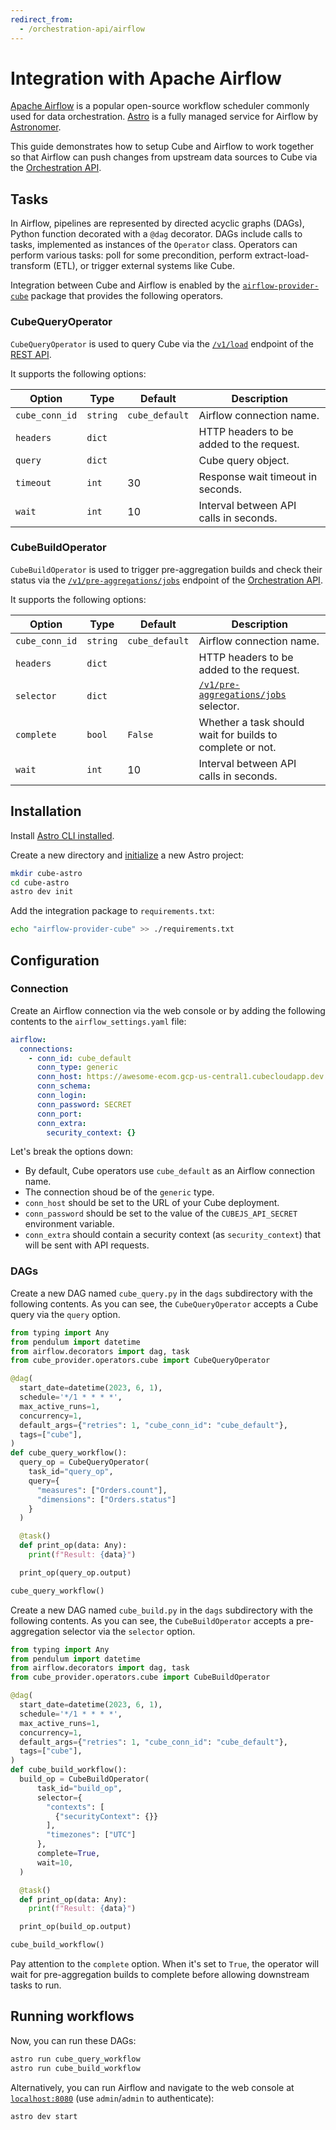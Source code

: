 ```yaml
---
redirect_from:
  - /orchestration-api/airflow
---
```


# Integration with Apache Airflow

[Apache Airflow][airflow] is a popular open-source workflow scheduler commonly
used for data orchestration. [Astro][astro] is a fully managed service for
Airflow by [Astronomer][astro].

This guide demonstrates how to setup Cube and Airflow to work together so that
Airflow can push changes from upstream data sources to Cube via the
[Orchestration API][ref-orchestration-api].

## Tasks

In Airflow, pipelines are represented by directed acyclic graphs (DAGs), Python
function decorated with a `@dag` decorator. DAGs include calls to tasks,
implemented as instances of the `Operator` class. Operators can perform various
tasks: poll for some precondition, perform extract-load-transform (ETL), or
trigger external systems like Cube.

Integration between Cube and Airflow is enabled by the
[`airflow-provider-cube`][github-airflow-provider-cube] package that provides
the following operators.

### CubeQueryOperator

`CubeQueryOperator` is used to query Cube via the
[`/v1/load`][ref-load-endpoint] endpoint of the [REST API][ref-rest-api].

It supports the following options:

| Option         | Type     | Default        | Description                              |
| -------------- | -------- | -------------- | ---------------------------------------- |
| `cube_conn_id` | `string` | `cube_default` | Airflow connection name.                 |
| `headers`      | `dict`   |                | HTTP headers to be added to the request. |
| `query`        | `dict`   |                | Cube query object.                       |
| `timeout`      | `int`    | 30             | Response wait timeout in seconds.        |
| `wait`         | `int`    | 10             | Interval between API calls in seconds.   |

### CubeBuildOperator

`CubeBuildOperator` is used to trigger pre-aggregation builds and check their
status via the [`/v1/pre-aggregations/jobs`][ref-ref-jobs-endpoint] endpoint of
the [Orchestration API][ref-orchestration-api].

It supports the following options:

| Option         | Type     | Default        | Description                                                    |
| -------------- | -------- | -------------- | -------------------------------------------------------------- |
| `cube_conn_id` | `string` | `cube_default` | Airflow connection name.                                       |
| `headers`      | `dict`   |                | HTTP headers to be added to the request.                       |
| `selector`     | `dict`   |                | [`/v1/pre-aggregations/jobs`][ref-ref-jobs-endpoint] selector. |
| `complete`     | `bool`   | `False`        | Whether a task should wait for builds to complete or not.      |
| `wait`         | `int`    | 10             | Interval between API calls in seconds.                         |

## Installation

Install [Astro CLI installed][astro-cli].

Create a new directory and [initialize][astro-cli-dev-init] a new Astro project:

```bash
mkdir cube-astro
cd cube-astro
astro dev init
```

Add the integration package to `requirements.txt`:

```bash
echo "airflow-provider-cube" >> ./requirements.txt
```

## Configuration

### Connection

Create an Airflow connection via the web console or by adding the following
contents to the `airflow_settings.yaml` file:

```yaml
airflow:
  connections:
    - conn_id: cube_default
      conn_type: generic
      conn_host: https://awesome-ecom.gcp-us-central1.cubecloudapp.dev
      conn_schema:
      conn_login:
      conn_password: SECRET
      conn_port:
      conn_extra:
        security_context: {}
```

Let's break the options down:

- By default, Cube operators use `cube_default` as an Airflow connection name.
- The connection shoud be of the `generic` type.
- `conn_host` should be set to the URL of your Cube deployment.
- `conn_password` should be set to the value of the `CUBEJS_API_SECRET`
  environment variable.
- `conn_extra` should contain a security context (as `security_context`) that
  will be sent with API requests.

### DAGs

Create a new DAG named `cube_query.py` in the `dags` subdirectory with the
following contents. As you can see, the `CubeQueryOperator` accepts a Cube query
via the `query` option.

```python
from typing import Any
from pendulum import datetime
from airflow.decorators import dag, task
from cube_provider.operators.cube import CubeQueryOperator

@dag(
  start_date=datetime(2023, 6, 1),
  schedule='*/1 * * * *',
  max_active_runs=1,
  concurrency=1,
  default_args={"retries": 1, "cube_conn_id": "cube_default"},
  tags=["cube"],
)
def cube_query_workflow():
  query_op = CubeQueryOperator(
    task_id="query_op",
    query={
      "measures": ["Orders.count"],
      "dimensions": ["Orders.status"]
    }
  )

  @task()
  def print_op(data: Any):
    print(f"Result: {data}")

  print_op(query_op.output)

cube_query_workflow()
```

Create a new DAG named `cube_build.py` in the `dags` subdirectory with the
following contents. As you can see, the `CubeBuildOperator` accepts a
pre-aggregation selector via the `selector` option.

```python
from typing import Any
from pendulum import datetime
from airflow.decorators import dag, task
from cube_provider.operators.cube import CubeBuildOperator

@dag(
  start_date=datetime(2023, 6, 1),
  schedule='*/1 * * * *',
  max_active_runs=1,
  concurrency=1,
  default_args={"retries": 1, "cube_conn_id": "cube_default"},
  tags=["cube"],
)
def cube_build_workflow():
  build_op = CubeBuildOperator(
      task_id="build_op",
      selector={
        "contexts": [
          {"securityContext": {}}
        ],
        "timezones": ["UTC"]
      },
      complete=True,
      wait=10,
  )

  @task()
  def print_op(data: Any):
    print(f"Result: {data}")

  print_op(build_op.output)

cube_build_workflow()
```

Pay attention to the `complete` option. When it's set to `True`, the operator
will wait for pre-aggregation builds to complete before allowing downstream
tasks to run.

## Running workflows

Now, you can run these DAGs:

```bash
astro run cube_query_workflow
astro run cube_build_workflow
```

Alternatively, you can run Airflow and navigate to the web console at
[`localhost:8080`](http://localhost:8080) (use `admin`/`admin` to authenticate):

```bash
astro dev start
```

[airflow]: https://airflow.apache.org
[astro]: https://www.astronomer.io
[astro-cli]: https://docs.astronomer.io/astro/cli/overview
[astro-cli-dev-init]: https://docs.astronomer.io/astro/cli/astro-dev-init
[github-airflow-provider-cube]:
  https://github.com/cube-js/airflow-provider-cube/
[ref-load-endpoint]: /reference/rest-api#v1load
[ref-ref-jobs-endpoint]: /reference/rest-api#v1pre-aggregationsjobs
[ref-rest-api]: /product/apis-integrations/rest-api
[ref-orchestration-api]: /product/apis-integrations/orchestration-api
